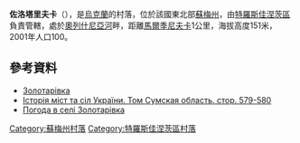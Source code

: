 {{coord|50|28|32|N|34|41|29|E|scale:100000|display=title}}

'''佐洛塔里夫卡'''（{{lang-uk|Золотарівка}}），是[[烏克蘭|烏克蘭]]的村落，位於該國東北部[[蘇梅州|蘇梅州]]，由[[特羅斯佳涅茨區|特羅斯佳涅茨區]]負責管轄，處於[[奧列什尼亞河_(沃爾斯克拉河支流)|奧列什尼亞河]]畔，距離[[馬爾季尼夫卡_(特羅斯佳涅茨區)|馬爾季尼夫卡]]1公里，海拔高度151米，2001年人口100。

==參考資料==
* [http://w1.c1.rada.gov.ua/pls/z7502/A005?rdat1=30.12.2011&rf7571=30331 Золотарівка]{{dead link|date=2017年11月 |bot=InternetArchiveBot |fix-attempted=yes }}
* [https://web.archive.org/web/20120915012154/http://www.igsu.org.ua/Sumskaja.obl/Trostjaneckij.rajon/Martynovka.html Історія міст та сіл України. Том Сумская область. стор. 579-580] {{ref-ru}}
* [http://weather.in.ua/ua/symskaja/9097 Погода в селі Золотарівка]{{Wayback|url=http://weather.in.ua/ua/symskaja/9097 |date=20111219234652 }}

{{DEFAULTSORT:Золотарівка}}
[[Category:蘇梅州村落|Category:蘇梅州村落]]
[[Category:特羅斯佳涅茨區村落|Category:特羅斯佳涅茨區村落]]


{{Sumy-geo-stub}}
